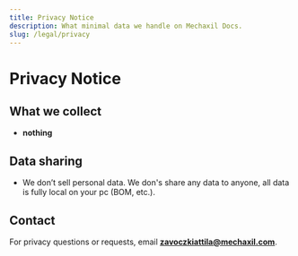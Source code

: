 ```yaml
---
title: Privacy Notice
description: What minimal data we handle on Mechaxil Docs.
slug: /legal/privacy
---
```


# Privacy Notice

## What we collect
- **nothing**

## Data sharing
- We don’t sell personal data. We don's share any data to anyone, all data is fully local on your pc (BOM, etc.).

## Contact
For privacy questions or requests, email **zavoczkiattila@mechaxil.com**.
